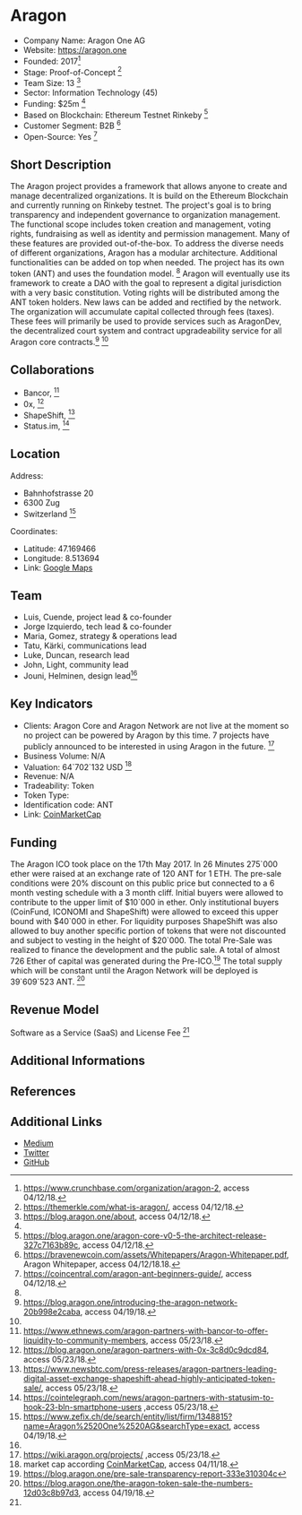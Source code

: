 = Aragon =

* Company Name: Aragon One AG
* Website: https://aragon.one
* Founded: 2017<ref name="crunchbase">https://www.crunchbase.com/organization/aragon-2, access 04/12/18.</ref>
* Stage: Proof-of-Concept <ref>https://themerkle.com/what-is-aragon/, access 04/12/18.</ref>		
* Team Size: 13 <ref name="aragon">https://blog.aragon.one/about, access 04/12/18.</ref>
* Sector: Information Technology (45)
* Funding: $25m <ref name="crunchbase"/>
* Based on Blockchain: Ethereum Testnet Rinkeby <ref>https://blog.aragon.one/aragon-core-v0-5-the-architect-release-327c7163b89c, access 04/12/18.</ref>	
* Customer Segment: B2B <ref name="braven">https://bravenewcoin.com/assets/Whitepapers/Aragon-Whitepaper.pdf, Aragon Whitepaper, access 04/12/18.18.</ref>
* Open-Source: Yes <ref name="coincentral">https://coincentral.com/aragon-ant-beginners-guide/, access 04/12/18.</ref>


==Short Description==
The Aragon project provides a framework that allows anyone to create and manage decentralized organizations. It is build on the Ethereum Blockchain and currently running on Rinkeby testnet. The project's goal is to bring transparency and independent governance to organization management. The functional scope includes token creation and management, voting rights, fundraising as well as identity and permission management. Many of these features are provided out-of-the-box. To address the diverse needs of different organizations, Aragon has a modular architecture. Additional functionalities can be added on top when needed. The project has its own token (ANT) and uses the foundation model. <ref name="coincentral"/> Aragon will eventually use its framework to create a DAO with the goal to represent a digital jurisdiction with a very basic constitution. Voting rights will be distributed among the ANT token holders. New laws can be added and rectified by the network. The organization will accumulate capital collected through fees (taxes). These fees will primarily be used to provide services such as AragonDev, the decentralized court system and contract upgradeability service for all Aragon core contracts.<ref name="blog">https://blog.aragon.one/introducing-the-aragon-network-20b998e2caba, access 04/19/18.</ref> <ref name="braven"/> 

==Collaborations==
* Bancor, <ref> https://www.ethnews.com/aragon-partners-with-bancor-to-offer-liquidity-to-community-members, access 05/23/18. </ref> 
* 0x, <ref> https://blog.aragon.one/aragon-partners-with-0x-3c8d0c9dcd84, access 05/23/18. </ref> 
* ShapeShift, <ref>https://www.newsbtc.com/press-releases/aragon-partners-leading-digital-asset-exchange-shapeshift-ahead-highly-anticipated-token-sale/, access 05/23/18.</ref>
* Status.im, <ref>https://cointelegraph.com/news/aragon-partners-with-statusim-to-hook-23-bln-smartphone-users ,access 05/23/18.</ref> 

==Location== 

Address: 
* Bahnhofstrasse 20
* 6300 Zug
* Switzerland <ref> https://www.zefix.ch/de/search/entity/list/firm/1348815?name=Aragon%2520One%2520AG&searchType=exact, access 04/19/18. </ref> 
Coordinates:
* Latitude: 47.169466
* Longitude: 8.513694
* Link: [https://www.google.com/maps/place/Bahnhofstrasse+20,+6300+Zug/@47.1694663,8.513694,17z/data=!3m1!4b1!4m5!3m4!1s0x479aaaf7a270e13d:0x9b7ab670225705!8m2!3d47.1694663!4d8.5158827 Google Maps]


==Team==
* Luis, Cuende, project lead & co-founder
* Jorge Izquierdo, tech lead & co-founder
* Maria, Gomez, strategy & operations lead
* Tatu, Kärki, communications lead
* Luke, Duncan, research lead
* John, Light, community lead
* Jouni, Helminen, design lead<ref name="aragon"/> 

==Key Indicators==

* Clients: Aragon Core and Aragon Network are not live at the moment so no project can be powered by Aragon by this time. 7 projects have publicly announced to be interested in using Aragon in the future. <ref>https://wiki.aragon.org/projects/ ,access 05/23/18.</ref>
* Business Volume: N/A
* Valuation: 64`702`132 USD <ref>market cap according [https://coinmarketcap.com/currencies/aragon/ CoinMarketCap], access 04/11/18.</ref>
* Revenue: N/A
* Tradeability: Token
* Token Type: 
* Identification code: ANT
* Link: [https://coinmarketcap.com/currencies/aragon/ CoinMarketCap]


==Funding==
The Aragon ICO took place on the 17th May 2017. In 26 Minutes 275`000 ether were raised at an exchange rate of 120 ANT for 1 ETH. The pre-sale conditions were 20% discount on this public price but connected to a 6 month vesting schedule with a 3 month cliff. Initial buyers were allowed to contribute to the upper limit of $10`000 in ether. Only institutional buyers (CoinFund, ICONOMI and ShapeShift) were allowed to exceed this upper bound with $40`000 in ether. For liquidity purposes ShapeShift was also allowed to buy another specific portion of tokens that were not discounted and subject to vesting in the height of $20`000. The total Pre-Sale was realized to finance the development and the public sale. A total of almost 726 Ether of capital was generated during the Pre-ICO.<ref>https://blog.aragon.one/pre-sale-transparency-report-333e310304c</ref> The total supply which will be constant until the Aragon Network will be deployed is 39`609`523 ANT. <ref>https://blog.aragon.one/the-aragon-token-sale-the-numbers-12d03c8b97d3, access 04/19/18.</ref>

==Revenue Model==
Software as a Service (SaaS) and License Fee <ref name="blog"/>

==Additional Informations==


==References==

<references/>

==Additional Links==
* [https://blog.aragon.one Medium]
* [https://twitter.com/AragonProject Twitter]
* [https://github.com/aragon/aragon GitHub]

